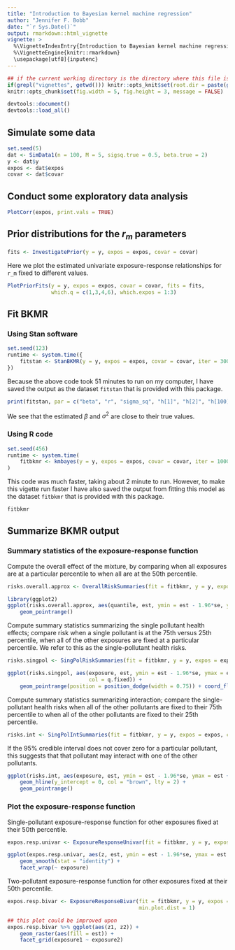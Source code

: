 ```yaml
---
title: "Introduction to Bayesian kernel machine regression"
author: "Jennifer F. Bobb"
date: "`r Sys.Date()`"
output: rmarkdown::html_vignette
vignette: >
  %\VignetteIndexEntry{Introduction to Bayesian kernel machine regression}
  %\VignetteEngine{knitr::rmarkdown}
  \usepackage[utf8]{inputenc}
---
```


```r
## if the current working directory is the directory where this file is located rather than the project directory, set the working directory to the project directory
if(grepl("vignettes", getwd())) knitr::opts_knit$set(root.dir = paste(getwd(), "..", sep = "/"))
knitr::opts_chunk$set(fig.width = 5, fig.height = 3, message = FALSE)
```

```r
devtools::document()
devtools::load_all()
```

## Simulate some data

```r
set.seed(5)
dat <- SimData1(n = 100, M = 5, sigsq.true = 0.5, beta.true = 2)
y <- dat$y
expos <- dat$expos
covar <- dat$covar
```

## Conduct some exploratory data analysis

```r
PlotCorr(expos, print.vals = TRUE)
```

## Prior distributions for the $r_m$ parameters

```r
fits <- InvestigatePrior(y = y, expos = expos, covar = covar)
```

Here we plot the estimated univariate exposure-response relationships for `r_m` fixed to different values.
```r
PlotPriorFits(y = y, expos = expos, covar = covar, fits = fits, 
              which.q = c(1,3,4,6), which.expos = 1:3)
```

## Fit BKMR 

### Using Stan software

```r
set.seed(123)
runtime <- system.time({
    fitstan <- StanBKMR(y = y, expos = expos, covar = covar, iter = 300, chains = 4)
})
```

Because the above code took 51 minutes to run on my computer, I have saved the output as the dataset `fitstan` that is provided with this package. 
```r
print(fitstan, par = c("beta", "r", "sigma_sq", "h[1]", "h[2]", "h[100]"))
```

We see that the estimated $\beta$ and $\sigma^2$ are close to their true values.

### Using R code

```r
set.seed(456)
runtime <- system.time(
    fitbkmr <- kmbayes(y = y, expos = expos, covar = covar, iter = 10000, quiet = FALSE)
)
```

This code was much faster, taking about 2 minute to run. However, to make this vigette run faster I have also saved the output from fitting this model as the dataset `fitbkmr` that is provided with this package.
```r
fitbkmr
```

## Summarize BKMR output

### Summary statistics of the exposure-response function

Compute the overall effect of the mixture, by comparing when all exposures are at a particular percentile to when all are at the 50th percentile.

```r
risks.overall.approx <- OverallRiskSummaries(fit = fitbkmr, y = y, expos = expos, covar = covar)
```

```r
library(ggplot2)
ggplot(risks.overall.approx, aes(quantile, est, ymin = est - 1.96*se, ymax = est + 1.96*se)) + 
    geom_pointrange()
```

Compute summary statistics summarizing the single pollutant health effects; compare risk when a single pollutant is at the 75th versus 25th percentile, when all of the other exposures are fixed at a particular percentile. We refer to this as the single-pollutant health risks.

```r
risks.singpol <- SingPolRiskSummaries(fit = fitbkmr, y = y, expos = expos, covar = covar)
```

```r
ggplot(risks.singpol, aes(exposure, est, ymin = est - 1.96*se, ymax = est + 1.96*se, 
                          col = q.fixed)) + 
    geom_pointrange(position = position_dodge(width = 0.75)) + coord_flip()
```

Compute summary statistics summarizing interaction; compare the single-pollutant health risks when all of the other pollutants are fixed to their 75th percentile to when all of the other pollutants are fixed to their 25th percentile.

```r
risks.int <- SingPolIntSummaries(fit = fitbkmr, y = y, expos = expos, covar = covar)
```

If the 95% credible interval does not cover zero for a particular pollutant, this suggests that that pollutant may interact with one of the other pollutants.
```r
ggplot(risks.int, aes(exposure, est, ymin = est - 1.96*se, ymax = est + 1.96*se)) + 
    geom_hline(y_intercept = 0, col = "brown", lty = 2) +
    geom_pointrange()
```

### Plot the exposure-response function

Single-pollutant exposure-response function for other exposures fixed at their 50th percentile.

```r
expos.resp.univar <- ExposureResponseUnivar(fit = fitbkmr, y = y, expos = expos, covar = covar)
```

```r
ggplot(expos.resp.univar, aes(z, est, ymin = est - 1.96*se, ymax = est + 1.96*se)) + 
    geom_smooth(stat = "identity") + 
    facet_wrap(~ exposure)
```

Two-pollutant exposure-response function for other exposures fixed at their 50th percentile.

```r
expos.resp.bivar <- ExposureResponseBivar(fit = fitbkmr, y = y, expos = expos, covar = covar, 
                                          min.plot.dist = 1)
```

```r
## this plot could be improved upon
expos.resp.bivar %>% ggplot(aes(z1, z2)) + 
    geom_raster(aes(fill = est)) + 
    facet_grid(exposure1 ~ exposure2)
```



































